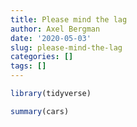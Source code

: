 ```yaml
---
title: Please mind the lag
author: Axel Bergman
date: '2020-05-03'
slug: please-mind-the-lag
categories: []
tags: []
---
```


```r
library(tidyverse)
```

```r
summary(cars) 
```

